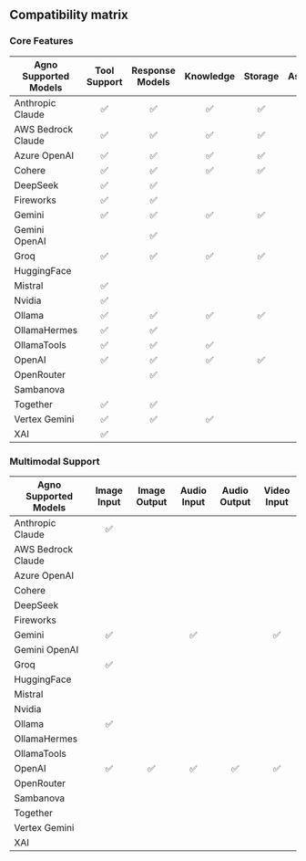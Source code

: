 ## Compatibility matrix

### Core Features

| Agno Supported Models | Tool Support | Response Models | Knowledge | Storage | Async |
|-----------------------|:------------:|:---------------:|:---------:|:-------:|:-----:|
| Anthropic Claude      |      ✅       |        ✅        |     ✅     |    ✅    |       |
| AWS Bedrock Claude    |      ✅       |        ✅        |     ✅     |    ✅    |       |
| Azure OpenAI          |      ✅       |        ✅        |     ✅     |    ✅    |   ✅   |
| Cohere                |      ✅       |        ✅        |     ✅     |    ✅    |       |
| DeepSeek              |      ✅       |        ✅        |           |         |   ✅   |
| Fireworks             |      ✅       |        ✅        |           |         |   ✅   |
| Gemini                |      ✅       |        ✅        |     ✅     |    ✅    |       |
| Gemini OpenAI         |              |        ✅        |           |         |   ✅   |
| Groq                  |      ✅       |        ✅        |     ✅     |    ✅    |   ✅   |
| HuggingFace           |              |                 |           |         |   ✅   |
| Mistral               |      ✅       |                 |           |         |       |
| Nvidia                |      ✅       |                 |           |         |   ✅   |
| Ollama                |      ✅       |        ✅        |     ✅     |    ✅    |   ✅   |
| OllamaHermes          |      ✅       |        ✅        |           |         |   ✅   |
| OllamaTools           |      ✅       |        ✅        |     ✅     |         |   ✅   |
| OpenAI                |      ✅       |        ✅        |     ✅     |    ✅    |   ✅   |
| OpenRouter            |              |        ✅        |           |         |   ✅   |
| Sambanova             |              |                 |           |         |   ✅   |
| Together              |      ✅       |        ✅        |           |         |   ✅   |
| Vertex Gemini         |      ✅       |        ✅        |     ✅     |         |       |
| XAI                   |      ✅       |                 |           |         |   ✅   |


### Multimodal Support

| Agno Supported Models | Image Input | Image Output | Audio Input | Audio Output | Video Input |
|-----------------------|:-----------:|:------------:|:-----------:|:------------:|:-----------:|
| Anthropic Claude      |      ✅      |              |             |              |             |
| AWS Bedrock Claude    |             |              |             |              |             |
| Azure OpenAI          |             |              |             |              |             |
| Cohere                |             |              |             |              |             |
| DeepSeek              |             |              |             |              |             |
| Fireworks             |             |              |             |              |             |
| Gemini                |      ✅      |              |      ✅      |              |      ✅      |
| Gemini OpenAI         |             |              |             |              |             |
| Groq                  |      ✅      |              |             |              |             |
| HuggingFace           |             |              |             |              |             |
| Mistral               |             |              |             |              |             |
| Nvidia                |             |              |             |              |             |
| Ollama                |      ✅      |              |             |              |             |
| OllamaHermes          |             |              |             |              |             |
| OllamaTools           |             |              |             |              |             |
| OpenAI                |      ✅      |      ✅       |      ✅      |      ✅       |      ✅      |
| OpenRouter            |             |              |             |              |             |
| Sambanova             |             |              |             |              |             |
| Together              |             |              |             |              |             |
| Vertex Gemini         |             |              |             |              |             |
| XAI                   |             |              |             |              |             |
